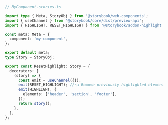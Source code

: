 ```ts
// MyComponent.stories.ts

import type { Meta, StoryObj } from '@storybook/web-components';
import { useChannel } from '@storybook/core/dist/preview-api';
import { HIGHLIGHT, RESET_HIGHLIGHT } from '@storybook/addon-highlight';

const meta: Meta = {
  component: 'my-component',
};

export default meta;
type Story = StoryObj;

export const ResetHighlight: Story = {
  decorators: [
    (story) => {
      const emit = useChannel({});
      emit(RESET_HIGHLIGHT); //👈 Remove previously highlighted elements
      emit(HIGHLIGHT, {
        elements: ['header', 'section', 'footer'],
      });
      return story();
    },
  ],
};
```

